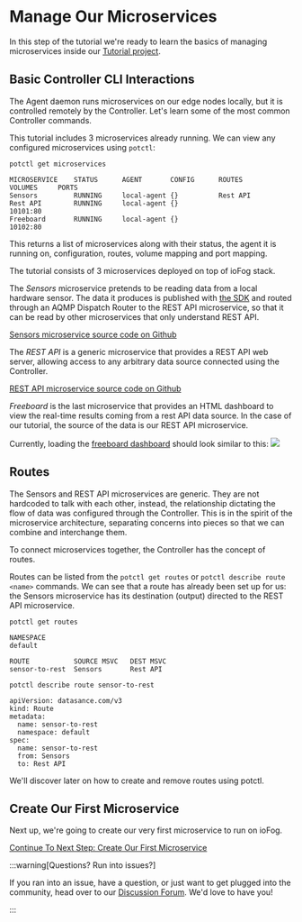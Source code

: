 # Manage Our Microservices

In this step of the tutorial we're ready to learn the basics of managing microservices inside our [Tutorial project](../tutorial/introduction).

## Basic Controller CLI Interactions

The Agent daemon runs microservices on our edge nodes locally, but it is controlled remotely by the Controller. Let's learn some of the most common Controller commands.

This tutorial includes 3 microservices already running. We can view any configured microservices using `potctl`:

```console
potctl get microservices

MICROSERVICE	STATUS		AGENT		CONFIG		ROUTES		VOLUMES		PORTS
Sensors		    RUNNING		local-agent	{}		    Rest API
Rest API	    RUNNING		local-agent	{}						            10101:80
Freeboard	    RUNNING		local-agent	{}						            10102:80
```

This returns a list of microservices along with their status, the agent it is running on, configuration, routes, volume mapping and port mapping.

The tutorial consists of 3 microservices deployed on top of ioFog stack.

The _Sensors_ microservice pretends to be reading data from a local hardware sensor. The data it produces is published with [the SDK](../developing-microservices/sdk) and routed through an AQMP Dispatch Router to the REST API microservice, so that it can be read by other microservices that only understand REST API.

[Sensors microservice source code on Github](https://github.com/eclipse-iofog/example-microservices/tree/master/sensors-data)

The _REST API_ is a generic microservice that provides a REST API web server, allowing access to any arbitrary data source connected using the Controller.

[REST API microservice source code on Github](https://github.com/eclipse-iofog/example-microservices/tree/master/json-rest-api-cors-enabled)

_Freeboard_ is the last microservice that provides an HTML dashboard to view the real-time results coming from a rest API data source. In the case of our tutorial, the source of the data is our REST API microservice.

Currently, loading the [freeboard dashboard](http://localhost:10102/?load=dashboard.json) should look similar to this:
<img src="/images/Freeboard_1.png" />

## Routes

The Sensors and REST API microservices are generic. They are not hardcoded to talk with each other, instead, the relationship dictating the flow of data was configured through the Controller. This is in the spirit of the microservice architecture, separating concerns into pieces so that we can combine and interchange them.

To connect microservices together, the Controller has the concept of routes.

Routes can be listed from the `potctl get routes` or `potctl describe route <name>` commands. We can see that a route has already been set up for us: the Sensors microservice has its destination (output) directed to the REST API microservice.

```console
potctl get routes

NAMESPACE
default

ROUTE           SOURCE MSVC   DEST MSVC
sensor-to-rest  Sensors       Rest API

```

```console
potctl describe route sensor-to-rest

apiVersion: datasance.com/v3
kind: Route
metadata:
  name: sensor-to-rest
  namespace: default
spec:
  name: sensor-to-rest
  from: Sensors
  to: Rest API
```

We'll discover later on how to create and remove routes using potctl.

## Create Our First Microservice

Next up, we're going to create our very first microservice to run on ioFog.

[Continue To Next Step: Create Our First Microservice](../tutorial/create-our-first-microservice-javascript)


:::warning[Questions? Run into issues?]
  <p>If you ran into an issue, have a question, or just want to get plugged into the community, head over to our <a href="https://discuss.iofog.org/">Discussion Forum</a>. We'd love to have you!</p>
:::


<EditPageAdmonition />
